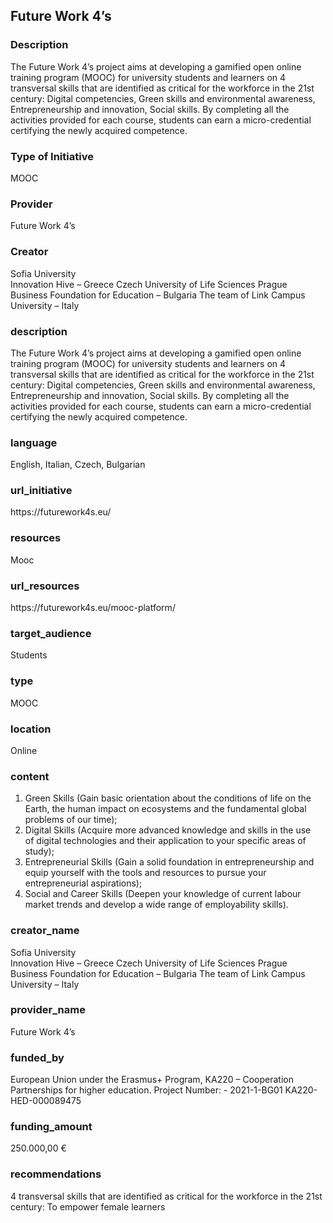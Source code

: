 ## Future Work 4’s
### Description

The Future Work 4’s project aims at developing a gamified open online training program (MOOC) for university students and learners on 4 transversal skills that are identified as critical for the workforce in the 21st century: 
Digital competencies, Green skills and environmental awareness, Entrepreneurship and innovation, Social skills.
By completing all the activities provided for each course, students can earn a micro-credential certifying the newly acquired competence. 

### Type of Initiative

MOOC

### Provider

Future Work 4's 

### Creator

Sofia University  
Innovation Hive – Greece
Czech University of Life Sciences Prague 
Business Foundation for Education – Bulgaria 
The team of Link Campus University – Italy 

### description

The Future Work 4’s project aims at developing a gamified open online training program (MOOC) for university students and learners on 4 transversal skills that are identified as critical for the workforce in the 21st century: 
Digital competencies, Green skills and environmental awareness, Entrepreneurship and innovation, Social skills.
By completing all the activities provided for each course, students can earn a micro-credential certifying the newly acquired competence. 

### language

English, Italian, Czech, Bulgarian

### url_initiative

https://futurework4s.eu/

### resources

Mooc

### url_resources

https://futurework4s.eu/mooc-platform/

### target_audience

Students

### type

MOOC

### location

Online

### content

1. Green Skills (Gain basic orientation about the conditions of life on the Earth, the human impact on ecosystems and the fundamental global problems of our time);
2. Digital Skills (Acquire more advanced knowledge and skills in the use of digital technologies and their application to your specific areas of study);
3. Entrepreneurial Skills (Gain a solid foundation in entrepreneurship and equip yourself with the tools and resources to pursue your entrepreneurial aspirations);
4. Social and Career Skills (Deepen your knowledge of current labour market trends and develop a wide range of employability skills).

### creator_name

Sofia University  
Innovation Hive – Greece
Czech University of Life Sciences Prague 
Business Foundation for Education – Bulgaria 
The team of Link Campus University – Italy 

### provider_name

Future Work 4's 

### funded_by

European Union under the Erasmus+ Program, KA220 – Cooperation Partnerships for higher education. Project Number: - 2021-1-BG01 KA220-HED-000089475

### funding_amount

250.000,00 €

### recommendations

4 transversal skills that are identified as critical for the workforce in the 21st century:
To empower female learners 

